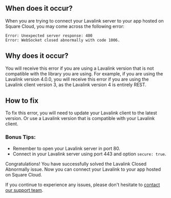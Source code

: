 ## When does it occur?

When you are trying to connect your Lavalink server to your app hosted on Square Cloud, you may come across the following error:

```
Error: Unexpected server response: 400
Error: WebSocket closed abnormally with code 1006.
```

## Why does it occur?

You will receive this error if you are using a Lavalink version that is not compatible with the library you are using.
For example, if you are using the Lavalink version 4.0.0, you will receive this error if you are using the Lavalink client version 3, as the Lavalink version 4 is entirely REST.

## How to fix

To fix this error, you will need to update your Lavalink client to the latest version. Or use a Lavalink version that is compatible with your Lavalink client.

### Bonus Tips:

* Remember to open your Lavalink server in port 80.
* Connect in your Lavalink server using port 443 and option `secure: true`.

Congratulations! You have successfully solved the Lavalink Closed Abnormally issue. Now you can connect your Lavalink to your app hosted on Square Cloud.

If you continue to experience any issues, please don't hesitate to [contact our support team](/company/support).
